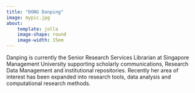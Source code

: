 ```yaml
---
title: "DONG Danping"
image: mypic.jpg
about:
    template: jolla
    image-shape: round
    image-width: 15em
---
```


Danping is currently the Senior Research Services Librarian at Singapore Management University supporting scholarly communications, Research Data Management and institutional repositories. Recently her area of interest has been expanded into research tools, data analysis and computational research methods. 